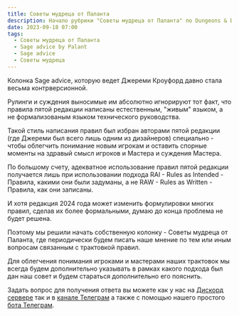 ```yaml
---
title: Советы мудреца от Паланта
description: Начало рубрики "Советы мудреца от Паланта" по Dungeons & Dragons
date: 2023-09-18 07:00
tags:
  - Советы мудреца от Паланта
  - Sage advice by Palant
  - Sage advice
  - Советы мудреца
---
```


Колонка Sage advice, которую ведет Джереми Кроуфорд давно стала весьма контрверсионной.

Рулинги и суждения выносимые им абсолютно игнорируют тот факт, что правила пятой редакции написаны естественным, "живым" языком, а не формализованым языком технического руководства.

Такой стиль написания правил был избран авторами пятой редакции (где Джереми был всего лишь одним из дизайнеров) специально - чтобы облегчить понимание новым игрокам и оставить спорные моменты на здравый смысл игроков и Мастера и суждения Мастера.

По большому счету, адекватное использование правил пятой редакции получается лишь при использовании подхода RAI - Rules as Intended - Правила, какими они были задуманы, а не RAW -  Rules as Written - Правила, как они записаны.

И хотя редакция 2024 года может изменить формулировки многих правил, сделав их более формальными, думаю до конца проблема не будет решена.

Поэтому мы решили начать собственную колонку - Советы мудреца от Паланта, где периодически будем писать наше мнение по тем или иным вопросам связанным с трактовкой правил.

Для облегчения понимания игроками и мастерами наших трактовок мы всегда будем дополнительно указывать в рамках какого подхода был дан наш совет и будем стараться дополнительно его пояснить.

Задать вопрос для получения ответа вы можете как у нас на [Дискорд сервере](https://discord.gg/yrJqvCqU3w) так и в [канале Телеграм](https://t.me/cyborgs_and_mages) а также с помощью нашего простого [бота Телеграм](https://t.me/cyborgsandmagesbot).

